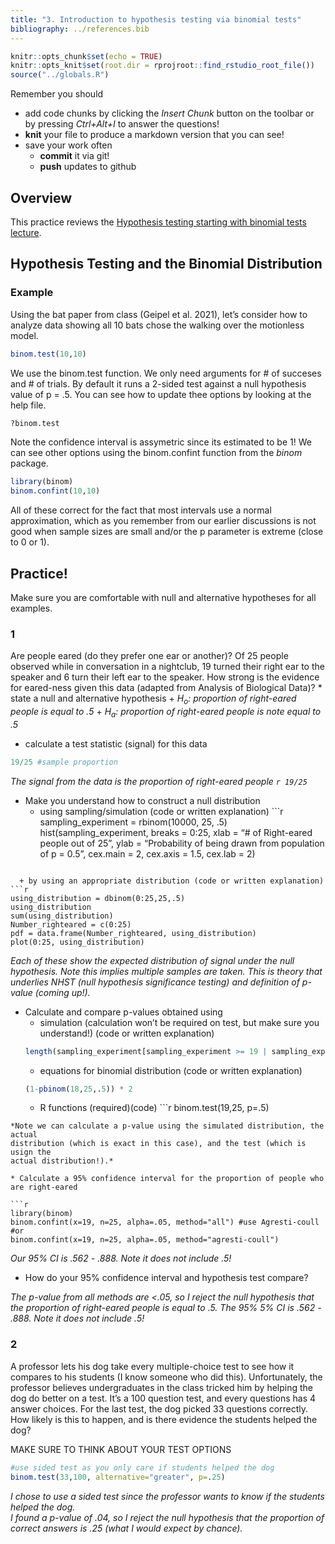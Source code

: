 ```yaml
---
title: "3. Introduction to hypothesis testing via binomial tests"
bibliography: ../references.bib
---
```


<!-- COMMENT NOT SHOW IN ANY OUTPUT: Code chunk below sets overall defaults for .qmd file; these inlcude showing output by default and looking for files relative to .Rpoj file, not .qmd file, which makes putting filesin different folders easier  -->

```r
knitr::opts_chunk$set(echo = TRUE)
knitr::opts_knit$set(root.dir = rprojroot::find_rstudio_root_file())
source("../globals.R")

```


Remember you should

* add code chunks by clicking the *Insert Chunk* button on the toolbar or by
pressing *Ctrl+Alt+I* to answer the questions!
* **knit** your file to produce a markdown version that you can see!
* save your work often 
  * **commit** it via git!
  * **push** updates to github
  
## Overview

This practice reviews the [Hypothesis testing starting with binomial tests
lecture](../chapters/Binomial.qmd){target="_blank"}.

## Hypothesis Testing and the Binomial Distribution

### Example

Using the bat paper from class (Geipel et al. 2021), let's consider how to analyze
data showing all 10 bats chose the walking over the motionless model.  

```r
binom.test(10,10)
```
We use the binom.test function. We only need arguments for # of succeses and #
of trials. By default it runs a 2-sided test against a null hypothesis value of 
p = .5. You can see how to update thee options by 
looking at the help file.

```r
?binom.test
```


Note the confidence interval is assymetric since its estimated to be 1! We can see
other options using the binom.confint function from the *binom* package.

```r
library(binom)
binom.confint(10,10)
```

All of these correct for the fact that most intervals use a normal approximation,
which as you remember from our earlier discussions is not good when sample sizes 
are small and/or the p parameter is extreme (close to 0 or 1).

## Practice!

Make sure you are comfortable with null and alternative hypotheses for all examples.

### 1

Are people eared (do they prefer one ear or another)?  Of 25 people observed 
while in conversation in a nightclub, 19 turned their right ear to the speaker 
and 6 turn their left ear to the speaker.  How strong is the evidence for 
eared-ness given this data (adapted from Analysis of Biological Data)?
* state a null and alternative hypothesis
  + *H~o~:  proportion of right-eared people is equal to .5*
  + *H~a~: proportion of right-eared people is note equal to .5*

* calculate a test statistic (signal) for this data
```r
19/25 #sample proportion
```
*The signal from the data is the proportion of right-eared people  `r 19/25`*

* Make you understand how to construct a null distribution
  + using sampling/simulation (code or written explanation)
```r
sampling_experiment = rbinom(10000, 25, .5)
hist(sampling_experiment, breaks = 0:25, xlab = "# of Right-eared people out of 25", ylab = "Probability of being drawn \n from population of p = 0.5", cex.main = 2, cex.axis = 1.5, cex.lab = 2)

```
  
  + by using an appropriate distribution (code or written explanation)
```r
using_distribution = dbinom(0:25,25,.5)
using_distribution
sum(using_distribution)
Number_righteared = c(0:25)
pdf = data.frame(Number_righteared, using_distribution)
plot(0:25, using_distribution)
```

*Each of these show the expected distribution of signal under the null hypothesis.
Note this implies multiple samples are taken.  This is theory that underlies NHST
(null hypothesis significance testing) and definition of p-value (coming up!).*
  
* Calculate and compare p-values obtained using 
  + simulation (calculation won’t be required on test, but make sure you understand!) (code or written explanation)
```r
length(sampling_experiment[sampling_experiment >= 19 | sampling_experiment <= 6])/length(sampling_experiment)
```
  
  + equations for binomial distribution (code or written explanation)
```r
(1-pbinom(18,25,.5)) * 2
```
  
  + R functions (required)(code)
```r
binom.test(19,25, p=.5)

```
*Note we can calculate a p-value using the simulated distribution, the actual
distribution (which is exact in this case), and the test (which is usign the 
actual distribution!).*

* Calculate a 95% confidence interval for the proportion of people who are right-eared

```r
library(binom)
binom.confint(x=19, n=25, alpha=.05, method="all") #use Agresti-coull 
#or
binom.confint(x=19, n=25, alpha=.05, method="agresti-coull")
```
*Our 95% CI is .562 - .888.  Note it does not include .5!*

* How do your 95% confidence interval and hypothesis test compare?

*The p-value from all methods are <.05, so I reject the null hypothesis that the proportion of right-eared people is equal to .5. The 95% 5% CI is .562 - .888.  Note it does not include .5!*

### 2

A professor lets his dog take every multiple-choice test to see how it 
compares to his students (I know someone who did this).  Unfortunately, the
professor believes undergraduates in the class tricked him by helping the dog 
do better on a test. It’s a 100 question test, and every questions has 4 answer 
choices.  For the last test, the dog picked 33 questions correctly.  How likely
is this to happen, and is there evidence the students helped the dog?	

MAKE SURE TO THINK ABOUT YOUR TEST OPTIONS 

```r
#use sided test as you only care if students helped the dog
binom.test(33,100, alternative="greater", p=.25)
```
*I chose to use a sided test since the professor wants to know if the students helped the dog.  
I found a p-value of .04, so I reject the null hypothesis that the proportion 
of correct answers is .25 (what I would expect by chance).*